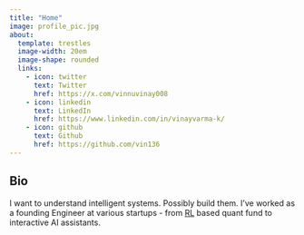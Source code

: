 ```yaml
---
title: "Home"
image: profile_pic.jpg
about:
  template: trestles
  image-width: 20em
  image-shape: rounded
  links:
    - icon: twitter
      text: Twitter
      href: https://x.com/vinnuvinay008
    - icon: linkedin
      text: LinkedIn
      href: https://www.linkedin.com/in/vinayvarma-k/
    - icon: github
      text: Github
      href: https://github.com/vin136
---
```



:::{#hero-heading}


## Bio

I want to understand intelligent systems. Possibly build them. I've worked as a founding Engineer at various startups - from [RL](https://en.wikipedia.org/wiki/Reinforcement_learning) based quant fund to interactive AI assistants.



:::

